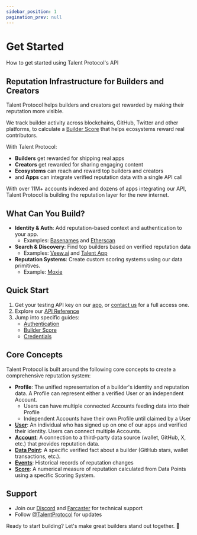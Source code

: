 ```yaml
---
sidebar_position: 1
pagination_prev: null
---
```


# Get Started

How to get started using Talent Protocol's API

## Reputation Infrastructure for Builders and Creators

Talent Protocol helps builders and creators get rewarded by making their reputation more visible.

We track builder activity across blockchains, GitHub, Twitter and other platforms, to calculate a [Builder Score](/docs/protocol-concepts/scoring-systems/builder-score) that helps ecosystems reward real contributors.

With Talent Protocol:

- **Builders** get rewarded for shipping real apps
- **Creators** get rewarded for sharing engaging content
- **Ecosystems** can reach and reward top builders and creators
- and **Apps** can integrate verified reputation data with a single API call

With over 11M+ accounts indexed and dozens of apps integrating our API, Talent Protocol is building the reputation layer for the new internet.

## What Can You Build?

- **Identity & Auth**: Add reputation-based context and authentication to your app.
  - Examples: [Basenames](https://x.com/TalentProtocol/status/1825995151275434439) and [Etherscan](https://x.com/TalentProtocol/status/1830974248363622607)
- **Search & Discovery**: Find top builders based on verified reputation data
  - Examples: [Veew.ai](https://veew.ai/) and [Talent App](https://app.talentprotocol.com/search)
- **Reputation Systems**: Create custom scoring systems using our data primitives.
  - Example: [Moxie](https://build.moxie.xyz/the-moxie-protocol/based-rewards#breakdown-of-the-formula)

## Quick Start

1. Get your testing API key on our [app](https://app.talentprotocol.com/developers), or [contact us](https://tally.so/r/mYYjPJ) for a full access one.
2. Explore our [API Reference](/docs/developers/talent-api/api-reference-v1)
3. Jump into specific guides:
   - [Authentication](/docs/developers/talent-api/authentication)
   - [Builder Score](/docs/developers/talent-api/api-reference-v2/get-a-specific-score-using-wallet-scorer-slug-talent-id-or-account-identifier)
   - [Credentials](/docs/developers/talent-api/api-reference-v2/get-the-score-and-the-credentials-using-wallet-scorer-slug-talent-id-or-account-identifier)

## Core Concepts

Talent Protocol is built around the following core concepts to create a comprehensive reputation system:

- **Profile**: The unified representation of a builder's identity and reputation data. A Profile can represent either a verified User or an independent Account.
  - Users can have multiple connected Accounts feeding data into their Profile
  - Independent Accounts have their own Profile until claimed by a User
- [**User**](/docs/protocol-concepts/user): An individual who has signed up on one of our apps and verified their identity. Users can connect multiple Accounts.
- [**Account**](/docs/protocol-concepts/account): A connection to a third-party data source (wallet, GitHub, X, etc.) that provides reputation data.
- [**Data Point**](/docs/protocol-concepts/data-point): A specific verified fact about a builder (GitHub stars, wallet transactions, etc.).
- [**Events**](/docs/protocol-concepts/event): Historical records of reputation changes
- [**Score**](/docs/protocol-concepts/scoring-systems): A numerical measure of reputation calculated from Data Points using a specific Scoring System.

## Support

- Join our [Discord](https://discord.gg/talentprotocol) and [Farcaster](https://warpcast.com/~/channel/talent) for technical support
- Follow [@TalentProtocol](https://twitter.com/TalentProtocol) for updates

Ready to start building? Let's make great builders stand out together. 🫡
